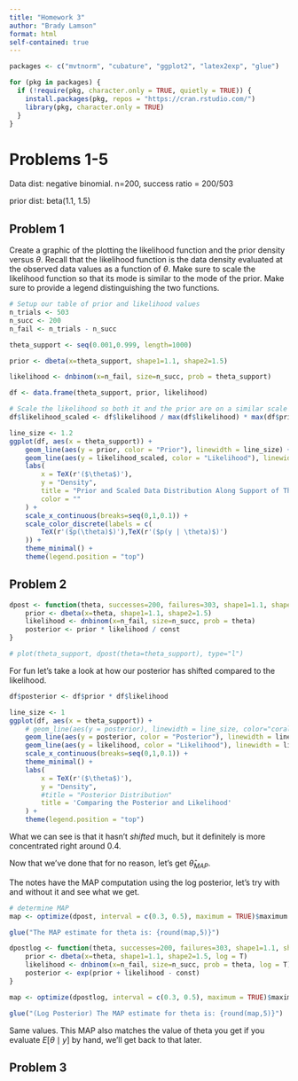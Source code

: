 ```yaml
---
title: "Homework 3"
author: "Brady Lamson"
format: html
self-contained: true
---
```


```r
packages <- c("mvtnorm", "cubature", "ggplot2", "latex2exp", "glue")

for (pkg in packages) {
  if (!require(pkg, character.only = TRUE, quietly = TRUE)) {
    install.packages(pkg, repos = "https://cran.rstudio.com/")
    library(pkg, character.only = TRUE)
  }
}
```


# Problems 1-5

Data dist: negative binomial. n=200, success ratio = 200/503

prior dist: beta(1.1, 1.5)

## Problem 1

Create a graphic of the plotting the likelihood function and the prior density versus $\theta$. Recall that the likelihood function is the data density evaluated at the observed data values as a function of $\theta$. Make sure to scale the likelihood function so that its mode is similar to the mode of the prior. Make sure to provide a legend distinguishing the two functions.

```r
# Setup our table of prior and likelihood values
n_trials <- 503
n_succ <- 200
n_fail <- n_trials - n_succ

theta_support <- seq(0.001,0.999, length=1000)

prior <- dbeta(x=theta_support, shape1=1.1, shape2=1.5)

likelihood <- dnbinom(x=n_fail, size=n_succ, prob = theta_support)

df <- data.frame(theta_support, prior, likelihood)

# Scale the likelihood so both it and the prior are on a similar scale
df$likelihood_scaled <- df$likelihood / max(df$likelihood) * max(df$prior)
```

```r
line_size <- 1.2
ggplot(df, aes(x = theta_support)) +
    geom_line(aes(y = prior, color = "Prior"), linewidth = line_size) +
    geom_line(aes(y = likelihood_scaled, color = "Likelihood"), linewidth = line_size) +
    labs(
        x = TeX(r'($\theta$)'), 
        y = "Density", 
        title = "Prior and Scaled Data Distribution Along Support of Theta",
        color = ""
    ) +
    scale_x_continuous(breaks=seq(0,1,0.1)) +
    scale_color_discrete(labels = c(
        TeX(r'($p(\theta)$)'),TeX(r'($p(y | \theta)$)')
    )) +
    theme_minimal() +
    theme(legend.position = "top")
```

## Problem 2

```r
dpost <- function(theta, successes=200, failures=303, shape1=1.1, shape2=1.5, const = 1) {
    prior <- dbeta(x=theta, shape1=1.1, shape2=1.5)
    likelihood <- dnbinom(x=n_fail, size=n_succ, prob = theta)
    posterior <- prior * likelihood / const
}

# plot(theta_support, dpost(theta=theta_support), type="l")
```

For fun let's take a look at how our posterior has shifted compared to the likelihood. 

```r
df$posterior <- df$prior * df$likelihood

line_size <- 1
ggplot(df, aes(x = theta_support)) +
    # geom_line(aes(y = posterior), linewidth = line_size, color="coral") +
    geom_line(aes(y = posterior, color = "Posterior"), linewidth = line_size) +
    geom_line(aes(y = likelihood, color = "Likelihood"), linewidth = line_size) +
    scale_x_continuous(breaks=seq(0,1,0.1)) +
    theme_minimal() +
    labs(
        x = TeX(r'($\theta$)'), 
        y = "Density", 
        #title = "Posterior Distribution"
        title = 'Comparing the Posterior and Likelihood'
    ) +
    theme(legend.position = "top")
```

What we can see is that it hasn't *shifted* much, but it definitely is more concentrated right around 0.4. 

Now that we've done that for no reason, let's get $\hat{\theta}_{MAP}$.

The notes have the MAP computation using the log posterior, let's try with and without it and see what we get.

```r
# determine MAP
map <- optimize(dpost, interval = c(0.3, 0.5), maximum = TRUE)$maximum

glue("The MAP estimate for theta is: {round(map,5)}")
```

```r
dpostlog <- function(theta, successes=200, failures=303, shape1=1.1, shape2=1.5, const = 1) {
    prior <- dbeta(x=theta, shape1=1.1, shape2=1.5, log = T)
    likelihood <- dnbinom(x=n_fail, size=n_succ, prob = theta, log = T)
    posterior <- exp(prior + likelihood - const)
}

map <- optimize(dpostlog, interval = c(0.3, 0.5), maximum = TRUE)$maximum

glue("(Log Posterior) The MAP estimate for theta is: {round(map,5)}")
```

Same values. This MAP also matches the value of theta you get if you evaluate $E[\theta \mid y]$ by hand, we'll get back to that later.

## Problem 3